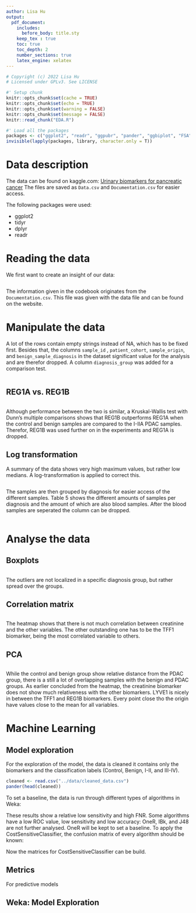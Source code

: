 ```yaml
---
author: Lisa Hu
output:
  pdf_document:
    includes:
      before_body: title.sty
    keep_tex : true
    toc: true
    toc_depth: 2
    number_sections: true
    latex_engine: xelatex
---
```

```r
# Copyright (c) 2022 Lisa Hu
# Licensed under GPLv3. See LICENSE
```

```r
#' Setup chunk
knitr::opts_chunk$set(cache = TRUE)
knitr::opts_chunk$set(echo = TRUE)
knitr::opts_chunk$set(warning = FALSE)
knitr::opts_chunk$set(message = FALSE)
knitr::read_chunk("EDA.R")
```
[//]: # (toc)

\newpage
```r
#' Load all the packages
packages <- c("ggplot2", "readr", "ggpubr", "pander", "ggbiplot", "FSA")
invisible(lapply(packages, library, character.only = T))
```

# Data description
The data can be found on kaggle.com: [Urinary biomarkers for pancreatic cancer](https://www.kaggle.com/datasets/johnjdavisiv/urinary-biomarkers-for-pancreatic-cancer)
The files are saved as `Data.csv` and `Documentation.csv` for easier access.

The following packages were used:

+ ggplot2
+ tidyr
+ dplyr
+ readr

# Reading the data
We first want to create an insight of our data:
```r
```

The information given in the codebook originates from the `Documentation.csv`. This file was given with the data file and can be found on the website.

\newpage
# Manipulate the data
A lot of the rows contain empty strings instead of NA, which has to be fixed first. Besides that, the columns `sample_id` , `patient_cohort`, `sample_origin`, and `benign_sample_diagnosis` in the dataset significant value for the analysis and are therefor dropped. A column `diagnosis_group` was added for a comparison test.

```r
```

\newpage
## REG1A vs. REG1B
```r
```

Although performance between the two is similar, a Kruskal-Wallis test with Dunn's multiple comparisons shows that REG1B outperforms REG1A when the control and benign samples are compared to the I-IIA PDAC samples. Therefor, REG1B was used further on in the experiments and REG1A is dropped.

## Log transformation
A summary of the data shows very high maximum values, but rather low medians. A log-transformation is applied to correct this.

```r
```

The samples are then grouped by diagnosis for easier access of the different samples. Table 5 shows the different amounts of samples per diagnosis and the amount of which are also blood samples. After the blood samples are seperated the column can be dropped.
\newpage
```r
```

\newpage
# Analyse the data
## Boxplots
```r
```

The outliers are not localized in a specific diagnosis group, but rather spread over the groups.

\newpage

## Correlation matrix
```r
```

The heatmap shows that there is not much correlation between creatinine and the other variables. The other outstanding one has to be the TFF1 biomarker, being the most correlated variable to others.

\newpage

## PCA
```r
```

While the control and benign group show relative distance from the PDAC group, there is a still a lot of overlapping samples with the benign and PDAC groups. As earlier concluded from the heatmap, the creatinine biomarker does not show much relativeness with the other biomarkers. LYVE1 is nicely in between the TFF1 and REG1B biomarkers. Every point close tho the origin have values close to the mean for all variables.

\newpage
# Machine Learning
## Model exploration
For the exploration of the model, the data is cleaned it contains only the biomarkers and the classification labels (Control, Benign, I-II, and III-IV).
```r
cleaned <- read.csv("../data/cleaned_data.csv")
pander(head(cleaned))
```

To set a baseline, the data is run through different types of algorithms in Weka:
```{=latex}
\begin{table}[h!]
    \centering
    \caption{Results algorithm comparison in Weka, `*' = significantly worse; `v' = significantly better}
    \label{tab:weka1}
    \begin{tabular}{@{}lllllll@{}}
        \hline
        \textbf{Algorithm} & \textbf{Speed} & \textbf{Accuracy} & \textbf{Sensitivity} & \textbf{Specificity} & \textbf{ROC} & \textbf{FNR}\\
        \hline
        \hline
        ZeroR & 0.00s & 35.25\% & 0.00 & 1.00 & 0.50 & 1.00\\
        \hline
        OneR & 0.00s & 41.19\% v & 0.48 v & 0.78 * & 0.63 v & 0.52 *\\
        NaiveBayes & 0.00s & 50.07\% v & 0.57 v & 0.82 * & 0.81 v & 0.43 *\\
        SimpleLogistics & 0.04s v & 54.17\% v & 0.51 v & 0.86 * & 0.82 v & 0.49 *\\
        SMO & 0.01s v & 51.17\% v & 0.39 & 0.89 * & 0.78 v & 0.61 *\\
        IBk & 0.00s & 39.25\% & 0.44 v & 0.89 * & 0.66 v & 0.56 *\\
        J48 & 0.01s v & 47.63\% v & 0.60 v & 0.79 * & 0.79 v & 0.40 *\\
        RandomForest & 0.17s v & 53.22\% v & 0.65 v & 0.82 * & 0.84 v & 0.35 *\\
        \hline
    \end{tabular}
\end{table}
```

These results show a relative low sensitivity and high FNR. Some algorithms have a low ROC value, low sensitivity and low accuracy: OneR, IBk, and J48 are not further analysed. OneR will be kept to set a baseline. To apply the CostSensitiveClassifier, the confusion matrix of every algorithm should be known:

```{=latex}
\begin{table}[h!]
    \centering
    \caption{Confusion matrix per algorithm}
    \label{tab:cm1}
    \begin{tabular}{|cccc|c|}
        \multicolumn{5}{c}{\textbf{NaiveBayes}}\\
        \hline
        \hline
        a & b & c & d & classified as\\
        \hline
        105 & 60 & 6 & 12 & a = Control\\
        74 & 96 & 21 & 17 & b = Benign\\
        1 & 23 & 43 & 35 & c = I-II\\
        3 & 10 & 35 & 49 & d = III-IV\\
        \hline
    \end{tabular}
    \begin{tabular}{|cccc|c|}
        \multicolumn{5}{c}{\textbf{SimpleLogistics}}\\
        \hline
        \hline
        a & b & c & d & classified as\\
        \hline
        94 & 85 & 2 & 2 & a = Control\\
        49 & 143 & 11 & 5 & b = Benign\\
        3 & 29 & 42 & 28 & c = I-II\\
        2 & 17 & 35 & 43 & d = III-IV\\
        \hline
    \end{tabular}
    \begin{tabular}{|cccc|c|}
        \multicolumn{5}{c}{\textbf{SMO}}\\
        \hline
        \hline
        a & b & c & d & classified as\\
        \hline
        70 & 112 & 1 & 0 & a = Control\\
        37 & 155 & 11 & 5 & b = Benign\\
        3 & 34 & 42 & 23 & c = I-II\\
        2 & 28 & 32 & 35 & d = III-IV\\
        \hline
    \end{tabular}
    \begin{tabular}{|cccc|c|}
        \multicolumn{5}{c}{\textbf{RandomForest}}\\
        \hline
        \hline
        a & b & c & d & classified as\\
        \hline
        177 & 60 & 0 & 6 & a = Control\\
        57 & 129 & 14 & 8 & b = Benign\\
        8 & 35 & 32 & 27 & c = I-II\\
        5 & 27 & 28 & 37 & d = III-IV\\
        \hline
    \end{tabular}
\end{table}
```

Now the matrices for CostSensitiveClassifier can be build.

## Metrics
For predictive models

## Weka: Model Exploration
